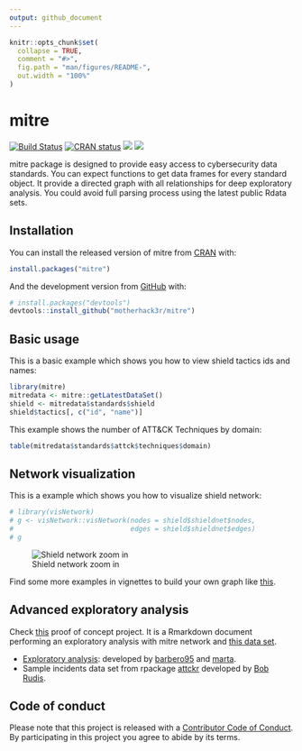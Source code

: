 ```yaml
---
output: github_document
---
```


<!-- README.md is generated from README.Rmd. Please edit that file -->

```r
knitr::opts_chunk$set(
  collapse = TRUE,
  comment = "#>",
  fig.path = "man/figures/README-",
  out.width = "100%"
)
```

# mitre

<!-- badges: start -->
[![Build Status](https://www.travis-ci.com/motherhack3r/mitre.svg?branch=devel)](https://www.travis-ci.com/motherhack3r/mitre)
[![CRAN status](https://www.r-pkg.org/badges/version/mitre)](https://cran.r-project.org/package=mitre)
[![](https://cranlogs.r-pkg.org/badges/grand-total/mitre)](https://cran.r-project.org/package=mitre)
[![](https://www.rdocumentation.org/badges/version/mitre)](https://www.rdocumentation.org/packages/mitre)
<!-- badges: end -->

mitre package is designed to provide easy access to cybersecurity data standards.
You can expect functions to get data frames for every standard object.
It provide a directed graph with all relationships for deep exploratory analysis.
You could avoid full parsing process using the latest public Rdata sets.

## Installation

You can install the released version of mitre from [CRAN](https://CRAN.R-project.org) with:

``` r
install.packages("mitre")
```

And the development version from [GitHub](https://github.com/) with:

``` r
# install.packages("devtools")
devtools::install_github("motherhack3r/mitre")
```
## Basic usage

This is a basic example which shows you how to view shield tactics ids and names:

```r
library(mitre)
mitredata <- mitre::getLatestDataSet()
shield <- mitredata$standards$shield
shield$tactics[, c("id", "name")]
```
This example shows the number of ATT&CK Techniques by domain:

```r
table(mitredata$standards$attck$techniques$domain)
```


## Network visualization

This is a example which shows you how to visualize shield network:

```r
# library(visNetwork)
# g <- visNetwork::visNetwork(nodes = shield$shieldnet$nodes,
#                             edges = shield$shieldnet$edges)
# g
```

![Shield network zoom in](vignettes/images/readme_example.png)  

Find some more examples in vignettes to build your own graph like [this](https://security.shinyapps.io/mitreshield/). 

## Advanced exploratory analysis
Check [this](https://datadrivensecurity-project.web.app/) proof of concept project. It is a Rmarkdown document performing an exploratory analysis with mitre network and [this data set](https://github.com/hrbrmstr/attckr/tree/master/inst/extdat).

 - [Exploratory analysis](https://github.com/Barbero95/DataDrivenSecurity-Project): developed by [barbero95](https://github.com/Barbero95) and [marta](https://github.com/martavilab). 
 - Sample incidents data set from rpackage [attckr](https://github.com/hrbrmstr/attckr/tree/master/inst/extdat) developed by [Bob Rudis](https://github.com/hrbrmstr).

## Code of conduct

Please note that this project is released with a [Contributor Code of Conduct](https://pkgdown.r-lib.org/CODE_OF_CONDUCT.html). By participating in this project you agree to abide by its terms.

